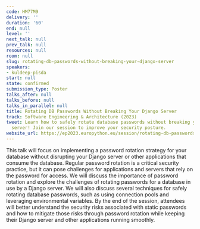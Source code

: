 ```yaml
---
code: HM77M9
delivery: ''
duration: '60'
end: null
level: ''
next_talk: null
prev_talk: null
resources: null
room: null
slug: rotating-db-passwords-without-breaking-your-django-server
speakers:
- kuldeep-pisda
start: null
state: confirmed
submission_type: Poster
talks_after: null
talks_before: null
talks_in_parallel: null
title: Rotating DB Passwords Without Breaking Your Django Server
track: Software Engineering & Architecture (2023)
tweet: Learn how to safely rotate database passwords without breaking your Django
  server! Join our session to improve your security posture.
website_url: https://ep2023.europython.eu/session/rotating-db-passwords-without-breaking-your-django-server
---
```


This talk will focus on implementing a password rotation strategy for your database without disrupting your Django server or other applications that consume the database. Regular password rotation is a critical security practice, but it can pose challenges for applications and servers that rely on the password for access. We will discuss the importance of password rotation and explore the challenges of rotating passwords for a database in use by a Django server. We will also discuss several techniques for safely rotating database passwords, such as using connection pools and leveraging environmental variables. By the end of the session, attendees will better understand the security risks associated with static passwords and how to mitigate those risks through password rotation while keeping their Django server and other applications running smoothly.